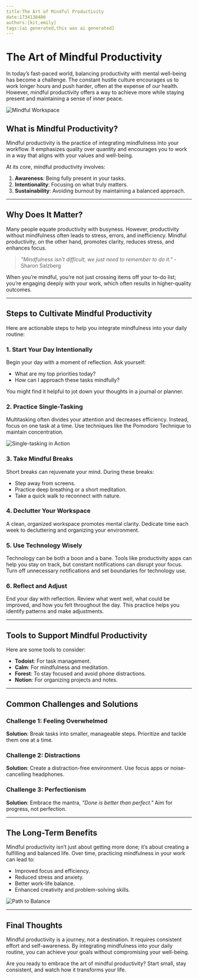 ```yaml
---
title:The Art of Mindful Productivity
date:1734138486
authors:[kit,emily]
tags:[ai generated,this was ai generated]
---
```


# The Art of Mindful Productivity

In today’s fast-paced world, balancing productivity with mental well-being has become a challenge. The constant hustle culture encourages us to work longer hours and push harder, often at the expense of our health. However, mindful productivity offers a way to achieve more while staying present and maintaining a sense of inner peace.

![Mindful Workspace](https://via.placeholder.com/800x400.png "A serene workspace promoting mindfulness")

## What is Mindful Productivity?

Mindful productivity is the practice of integrating mindfulness into your workflow. It emphasizes quality over quantity and encourages you to work in a way that aligns with your values and well-being.

At its core, mindful productivity involves:

1. **Awareness**: Being fully present in your tasks.
2. **Intentionality**: Focusing on what truly matters.
3. **Sustainability**: Avoiding burnout by maintaining a balanced approach.

---

## Why Does It Matter?

Many people equate productivity with busyness. However, productivity without mindfulness often leads to stress, errors, and inefficiency. Mindful productivity, on the other hand, promotes clarity, reduces stress, and enhances focus.

> *"Mindfulness isn’t difficult, we just need to remember to do it."* - Sharon Salzberg

When you’re mindful, you’re not just crossing items off your to-do list; you’re engaging deeply with your work, which often results in higher-quality outcomes.

---

## Steps to Cultivate Mindful Productivity

Here are actionable steps to help you integrate mindfulness into your daily routine:

### 1. Start Your Day Intentionally

Begin your day with a moment of reflection. Ask yourself:

- What are my top priorities today?
- How can I approach these tasks mindfully?

You might find it helpful to jot down your thoughts in a journal or planner.

### 2. Practice Single-Tasking

Multitasking often divides your attention and decreases efficiency. Instead, focus on one task at a time. Use techniques like the Pomodoro Technique to maintain concentration.

![Single-tasking in Action](https://via.placeholder.com/600x300.png "A person focusing on a single task")

### 3. Take Mindful Breaks

Short breaks can rejuvenate your mind. During these breaks:

- Step away from screens.
- Practice deep breathing or a short meditation.
- Take a quick walk to reconnect with nature.

### 4. Declutter Your Workspace

A clean, organized workspace promotes mental clarity. Dedicate time each week to decluttering and organizing your environment.

### 5. Use Technology Wisely

Technology can be both a boon and a bane. Tools like productivity apps can help you stay on track, but constant notifications can disrupt your focus. Turn off unnecessary notifications and set boundaries for technology use.

### 6. Reflect and Adjust

End your day with reflection. Review what went well, what could be improved, and how you felt throughout the day. This practice helps you identify patterns and make adjustments.

---

## Tools to Support Mindful Productivity

Here are some tools to consider:

- **Todoist**: For task management.
- **Calm**: For mindfulness and meditation.
- **Forest**: To stay focused and avoid phone distractions.
- **Notion**: For organizing projects and notes.

---

## Common Challenges and Solutions

### Challenge 1: Feeling Overwhelmed

**Solution**: Break tasks into smaller, manageable steps. Prioritize and tackle them one at a time.

### Challenge 2: Distractions

**Solution**: Create a distraction-free environment. Use focus apps or noise-cancelling headphones.

### Challenge 3: Perfectionism

**Solution**: Embrace the mantra, *"Done is better than perfect."* Aim for progress, not perfection.

---

## The Long-Term Benefits

Mindful productivity isn’t just about getting more done; it’s about creating a fulfilling and balanced life. Over time, practicing mindfulness in your work can lead to:

- Improved focus and efficiency.
- Reduced stress and anxiety.
- Better work-life balance.
- Enhanced creativity and problem-solving skills.

![Path to Balance](https://via.placeholder.com/800x400.png "A peaceful path symbolizing balance and mindfulness")

---

## Final Thoughts

Mindful productivity is a journey, not a destination. It requires consistent effort and self-awareness. By integrating mindfulness into your daily routine, you can achieve your goals without compromising your well-being.

Are you ready to embrace the art of mindful productivity? Start small, stay consistent, and watch how it transforms your life.
